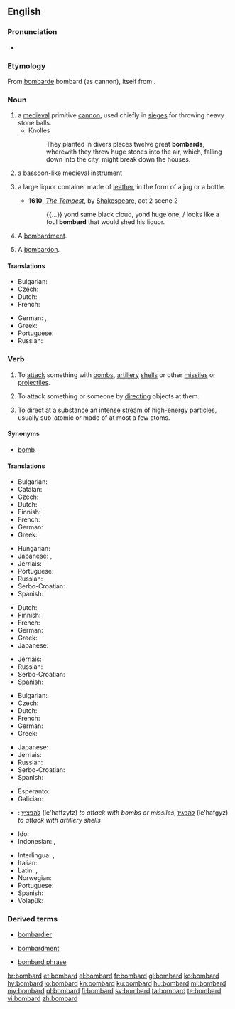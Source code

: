 ==English==

===Pronunciation===
* {{audio|en-us-bombard.ogg|Audio (US)|lang=en}}

===Etymology===
From {{etyl|fr|en}} [[bombarde]] bombard (as cannon), itself from {{etyl|la|en}} {{term|bombus||buzzing; booming|lang=la}}.

===Noun===
{{en-noun}}

# a [[medieval]] primitive [[cannon]], used chiefly in [[siege]]s for throwing heavy stone balls.
#* Knolles
#*: They planted in divers places twelve great '''bombards''', wherewith they threw huge stones into the air, which, falling down into the city, might break down the houses.
# {{context|obsolete|lang=en}} a [[bassoon]]-like medieval instrument
# {{context|obsolete|lang=en}} a large liquor container made of [[leather]], in the form of a jug or a bottle.
#* '''1610''', ''[[s:The Tempest|The Tempest]]'', by [[w:William Shakespeare|Shakespeare]], act 2 scene 2
#*: {{...}} yond same black cloud, yond huge one, / looks like a foul '''bombard''' that would shed his liquor.
# {{context|poetic|rare|lang=en}} A [[bombardment]].
#: {{rfquotek|J. Barlow}}
# {{context|music|lang=en}} A [[bombardon]].

====Translations====
{{trans-top|medieval primitive cannon}}
* Bulgarian: {{t|bg|бомба́рда|f}}
* Czech: {{t+|cs|bombarda|f}}
* Dutch: {{t|nl|bombarde}}
* French: {{t+|fr|bombarde}}
{{trans-mid}}
* German: {{t|de|Bombarde}}, {{t+|de|bastard}}
* Greek: {{t+|el|βομβάρδα|f}}
* Portuguese: {{t+|pt|bombarda|f}}
* Russian: {{t+|ru|бомба́рда|f|sc=Cyrl}}
{{trans-bottom}}

===Verb===
{{en-verb}}

# To [[attack]] something with [[bomb]]s, [[artillery]] [[shell]]s or other [[missile]]s or [[projectile]]s.
# {{context|figuratively|lang=en}} To attack something or someone by [[directing]] objects at them.
# {{context|physics|lang=en}} To direct at a [[substance]] an [[intense]] [[stream]] of high-energy [[particle]]s, usually sub-atomic or made of at most a few atoms.

====Synonyms====
* [[bomb]]

====Translations====
{{trans-top|to attack something with bombs, artillery shells, or other missiles}}
* Bulgarian: {{t+|bg|бомбарди́рам|impf|pf}}
* Catalan: {{t+|ca|bombardejar}}
* Czech: {{t+|cs|bombardovat}}
* Dutch: {{t+|nl|bombarderen}}
* Finnish: {{t+|fi|pommittaa}}
* French: {{t+|fr|bombarder}}
* German: {{t+|de|bombardieren}}
* Greek: {{t+|el|βομβαρδίζω}}
{{trans-mid}}
* Hungarian: {{t+|hu|ágyúz}}
* Japanese: {{t+|ja|爆撃|alt=爆撃する|tr=bakugeki suru}}, {{t+|ja|砲撃|alt=砲撃する|tr=hōgeki suru}}
* Jèrriais: {{t|roa-jer|bombarder}}
* Portuguese: {{t+|pt|bombardear}}
* Russian: {{t+|ru|бомбарди́ровать|impf|pf|sc=Cyrl}}
* Serbo-Croatian: {{t|sh|bombardírati}}
* Spanish: {{t+|es|bombardear}}
{{trans-bottom}}

{{trans-top|to attack something or someone by directing objects at them}}
* Dutch: {{t+|nl|bekogelen}}
* Finnish: {{t+|fi|pommittaa}}
* French: {{t+|fr|bombarder}}
* German: {{t+|de|bombardieren}}
* Greek: {{t+|el|βομβαρδίζω}}
* Japanese: {{t|ja|浴びせる|tr=abiseru}}
{{trans-mid}}
* Jèrriais: {{t|roa-jer|bombarder}}
* Russian: {{t+|ru|бомбарди́ровать|impf|pf|sc=Cyrl}}
* Serbo-Croatian: {{t|sh|bombardírati}}
* Spanish: {{t+|es|bombardear}}
{{trans-bottom}}

{{trans-top|to direct at a substance an intense stream of high-energy particles, usually sub-atomic or made of at most a few atoms}}
* Bulgarian: {{t+|bg|бомбарди́рам|impf|pf}}
* Czech: {{t+|cs|bombardovat}}
* Dutch: {{t+|nl|bombarderen}}
* French: {{t+|fr|bombarder}}
* German: {{t+|de|bombardieren}}
* Greek: {{t+|el|βομβαρδίζω}}
{{trans-mid}}
* Japanese: {{t+|ja|照射|alt=照射する|tr=shōsha suru}}
* Jèrriais: {{t|roa-jer|bombarder}}
* Russian: {{t+|ru|бомбарди́ровать|impf|pf|sc=Cyrl}}
* Serbo-Croatian: {{t|sh|bombardírati}}
* Spanish: {{t+|es|bombardear}}
{{trans-bottom}}

{{checktrans-top}}
* Esperanto: {{t-check|eo|bombardi}}
* Galician: {{t-check|gl|bombardear}}
* {{ttbc|he}}: [[להפציץ]] (le'haftzytz) ''to attack with bombs or missiles'', [[להפגיז]] (le'hafgyz) ''to attack with artillery shells''
* Ido: {{t-check|io|bombardar}}
* Indonesian: {{t-check|id|bom|alt=membomi}}, {{t-check|id|borbardir|alt=memborbardir}}
{{trans-mid}}
* Interlingua: {{t-check|ia|bombardar}}, {{t-check|ia|bombar}}
* Italian: {{t-check|it|bombardare}}
* Latin: {{t-check|la|urbem tormentis verberare}}, {{t-check|la|bombardare}}
* Norwegian: {{t-check|no|bombe}}
* Portuguese: {{t-check|pt|bombardear}}
* Spanish: {{t-check|es|bombardear}}
* Volapük: {{t-check|vo|boumön}}
{{trans-bottom}}

===Derived terms===
{{rel-top3|Terms derived from the noun or verb ''bombard''}}
* [[bombardier]]
{{rel-mid3}}
* [[bombardment]]
{{rel-mid3}}
* [[bombard phrase]]
{{rel-bottom}}

[[br:bombard]]
[[et:bombard]]
[[el:bombard]]
[[fr:bombard]]
[[gl:bombard]]
[[ko:bombard]]
[[hy:bombard]]
[[io:bombard]]
[[kn:bombard]]
[[ku:bombard]]
[[hu:bombard]]
[[ml:bombard]]
[[my:bombard]]
[[pl:bombard]]
[[fi:bombard]]
[[sv:bombard]]
[[ta:bombard]]
[[te:bombard]]
[[vi:bombard]]
[[zh:bombard]]